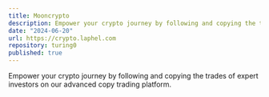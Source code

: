 ```yaml
---
title: Mooncrypto
description: Empower your crypto journey by following and copying the trades of expert investors on our advanced copy trading platform.
date: "2024-06-20"
url: https://crypto.laphel.com
repository: turing0
published: true
---
```


Empower your crypto journey by following and copying the trades of expert investors on our advanced copy trading platform.
